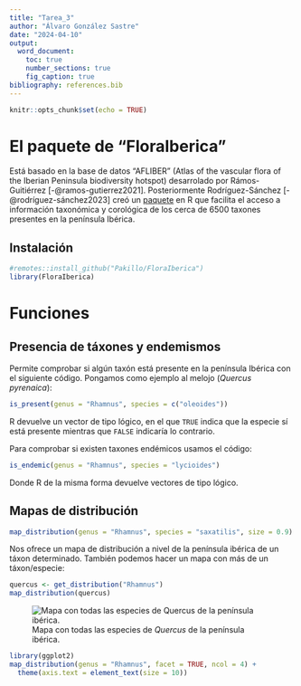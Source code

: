 ```yaml
---
title: "Tarea_3"
author: "Álvaro González Sastre"
date: "2024-04-10"
output:
  word_document:
    toc: true
    number_sections: true
    fig_caption: true
bibliography: references.bib
---
```


```r
knitr::opts_chunk$set(echo = TRUE)
```

# El paquete de "FloraIberica"

Está basado en la base de datos "AFLIBER" (Atlas of the vascular flora of the Iberian Peninsula biodiversity hotspot) desarrolado por Rámos-Guitiérrez [-@ramos-gutierrez2021]. Posteriormente Rodríguez-Sánchez [-@rodríguez-sánchez2023] creó un [paquete](https://pakillo.github.io/FloraIberica/) en R que facilita el acceso a información taxonómica y corológica de los cerca de 6500 taxones presentes en la península Ibérica.

## Instalación

```r
#remotes::install_github("Pakillo/FloraIberica")
library(FloraIberica)
```

# Funciones

## Presencia de táxones y endemismos

Permite comprobar si algún taxón está presente en la península Ibérica con el siguiente código. Pongamos como ejemplo al melojo (*Quercus pyrenaica*):

```r
is_present(genus = "Rhamnus", species = c("oleoides"))
```

R devuelve un vector de tipo lógico, en el que `TRUE` indica que la especie sí está presente mientras que `FALSE` indicaría lo contrario.

Para comprobar si existen taxones endémicos usamos el código:

```r
is_endemic(genus = "Rhamnus", species = "lycioides")
```

Donde R de la misma forma devuelve vectores de tipo lógico.

## Mapas de distribución

```r
map_distribution(genus = "Rhamnus", species = "saxatilis", size = 0.9)
```

Nos ofrece un mapa de distribución a nivel de la península ibérica de un táxon determinado. También podemos hacer un mapa con más de un táxon/especie:

```r
quercus <- get_distribution("Rhamnus")
map_distribution(quercus)
```

![Mapa con todas las especies de *Quercus* de la península ibérica.](quercus.png)

```r
library(ggplot2)
map_distribution(genus = "Rhamnus", facet = TRUE, ncol = 4) + 
  theme(axis.text = element_text(size = 10))
```
